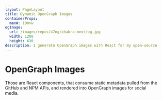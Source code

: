 ```yaml
---
layout: PageLayout
title: Dynamic OpenGraph Images
containerProps:
  maxW: 100vw
ogImage:
  url: /images/repos/47ng/chakra-next/og.jpg
  width: 1200
  height: 630
description: I generate OpenGraph images with React for my open-source NPM packages.
---
```



<Container>
  <H1>OpenGraph Images</H1>
  Those are React components, that consume static metadata pulled from the GitHub
  and NPM APIs, and rendered into OpenGraph images for social media.
</Container>

<SimpleGrid maxW="1232px" gap="32px" columns={2} mt={8} mx="auto">
  <NpmPackageOGImage
    accentKey="green"
    github={require('github:47ng/chakra-next')}
    npm={require('npm:@47ng/chakra-next')}
  />
  <NpmPackageOGImage
    accentKey="indigo"
    github={require('github:47ng/fastify-micro')}
    npm={require('npm:fastify-micro')}
  />
  <NpmPackageOGImage
    accentKey="orange"
    github={require('github:47ng/fastify-cron')}
    npm={require('npm:fastify-cron')}
  />
  <NpmPackageOGImage
    accentKey="purple"
    github={require('github:47ng/session-keystore')}
    npm={require('npm:session-keystore')}
  />
  <NpmPackageOGImage
    accentKey="yellow"
    github={require('github:47ng/cloak')}
    npm={require('npm:@47ng/cloak')}
  />
  <NpmPackageOGImage
    accentKey="red"
    github={require('github:47ng/redact-env')}
    npm={require('npm:redact-env')}
  />
  <NpmPackageOGImage
    accentKey="cyan"
    github={require('github:47ng/env-alias')}
    npm={require('npm:env-alias')}
  />
  <NpmPackageOGImage
    accentKey="green"
    github={require('github:47ng/check-env')}
    npm={require('npm:@47ng/check-env')}
  />
  <NpmPackageOGImage
    accentKey="twitter"
    github={require('github:47ng/codec')}
    npm={require('npm:@47ng/codec')}
  />
</SimpleGrid>
